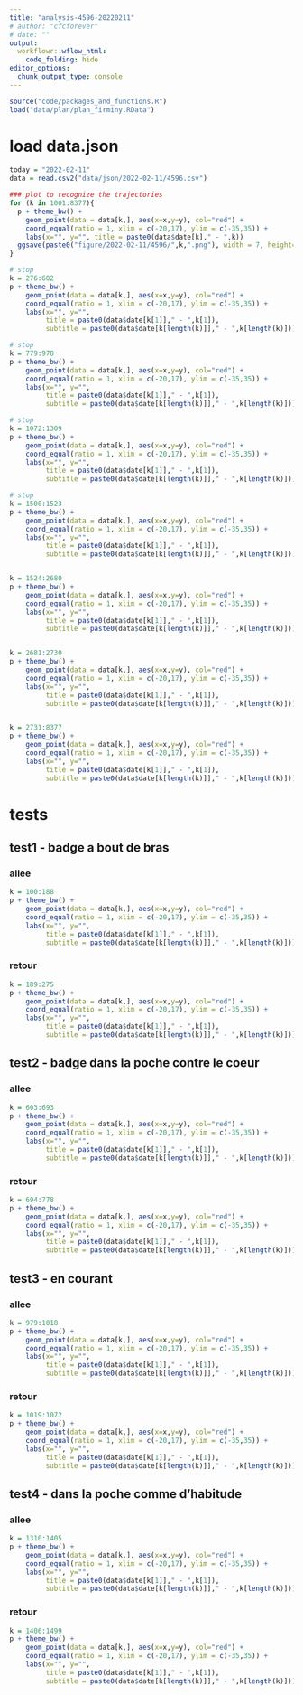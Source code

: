 ```yaml
---
title: "analysis-4596-20220211"
# author: "cfcforever"
# date: ""
output: 
  workflowr::wflow_html:
    code_folding: hide
editor_options:
  chunk_output_type: console
---
```


```r
source("code/packages_and_functions.R")
load("data/plan/plan_firminy.RData")
```


# load data.json
```r
today = "2022-02-11"
data = read.csv2("data/json/2022-02-11/4596.csv")
```

```r
### plot to recognize the trajectories
for (k in 1001:8377){
  p + theme_bw() + 
    geom_point(data = data[k,], aes(x=x,y=y), col="red") +
    coord_equal(ratio = 1, xlim = c(-20,17), ylim = c(-35,35)) +
    labs(x="", y="", title = paste0(data$date[k]," - ",k))
  ggsave(paste0("figure/2022-02-11/4596/",k,".png"), width = 7, height=11)
}

# stop
k = 276:602
p + theme_bw() + 
    geom_point(data = data[k,], aes(x=x,y=y), col="red") +
    coord_equal(ratio = 1, xlim = c(-20,17), ylim = c(-35,35)) +
    labs(x="", y="", 
         title = paste0(data$date[k[1]]," - ",k[1]),
         subtitle = paste0(data$date[k[length(k)]]," - ",k[length(k)]))

# stop
k = 779:978
p + theme_bw() + 
    geom_point(data = data[k,], aes(x=x,y=y), col="red") +
    coord_equal(ratio = 1, xlim = c(-20,17), ylim = c(-35,35)) +
    labs(x="", y="", 
         title = paste0(data$date[k[1]]," - ",k[1]),
         subtitle = paste0(data$date[k[length(k)]]," - ",k[length(k)]))

# stop
k = 1072:1309
p + theme_bw() + 
    geom_point(data = data[k,], aes(x=x,y=y), col="red") +
    coord_equal(ratio = 1, xlim = c(-20,17), ylim = c(-35,35)) +
    labs(x="", y="", 
         title = paste0(data$date[k[1]]," - ",k[1]),
         subtitle = paste0(data$date[k[length(k)]]," - ",k[length(k)]))

# stop
k = 1500:1523
p + theme_bw() + 
    geom_point(data = data[k,], aes(x=x,y=y), col="red") +
    coord_equal(ratio = 1, xlim = c(-20,17), ylim = c(-35,35)) +
    labs(x="", y="", 
         title = paste0(data$date[k[1]]," - ",k[1]),
         subtitle = paste0(data$date[k[length(k)]]," - ",k[length(k)]))


k = 1524:2680
p + theme_bw() + 
    geom_point(data = data[k,], aes(x=x,y=y), col="red") +
    coord_equal(ratio = 1, xlim = c(-20,17), ylim = c(-35,35)) +
    labs(x="", y="", 
         title = paste0(data$date[k[1]]," - ",k[1]),
         subtitle = paste0(data$date[k[length(k)]]," - ",k[length(k)]))


k = 2681:2730
p + theme_bw() + 
    geom_point(data = data[k,], aes(x=x,y=y), col="red") +
    coord_equal(ratio = 1, xlim = c(-20,17), ylim = c(-35,35)) +
    labs(x="", y="", 
         title = paste0(data$date[k[1]]," - ",k[1]),
         subtitle = paste0(data$date[k[length(k)]]," - ",k[length(k)]))


k = 2731:8377
p + theme_bw() + 
    geom_point(data = data[k,], aes(x=x,y=y), col="red") +
    coord_equal(ratio = 1, xlim = c(-20,17), ylim = c(-35,35)) +
    labs(x="", y="", 
         title = paste0(data$date[k[1]]," - ",k[1]),
         subtitle = paste0(data$date[k[length(k)]]," - ",k[length(k)]))
```


# tests {.tabset .tabset-pills}
## test1 - badge a bout de bras{.tabset .tabset-pills}
### allee
```r
k = 100:188
p + theme_bw() + 
    geom_point(data = data[k,], aes(x=x,y=y), col="red") +
    coord_equal(ratio = 1, xlim = c(-20,17), ylim = c(-35,35)) +
    labs(x="", y="", 
         title = paste0(data$date[k[1]]," - ",k[1]),
         subtitle = paste0(data$date[k[length(k)]]," - ",k[length(k)]))
```

### retour
```r
k = 189:275
p + theme_bw() + 
    geom_point(data = data[k,], aes(x=x,y=y), col="red") +
    coord_equal(ratio = 1, xlim = c(-20,17), ylim = c(-35,35)) +
    labs(x="", y="", 
         title = paste0(data$date[k[1]]," - ",k[1]),
         subtitle = paste0(data$date[k[length(k)]]," - ",k[length(k)]))
```


## test2 - badge dans la poche contre le coeur {.tabset .tabset-pills}
### allee
```r
k = 603:693
p + theme_bw() + 
    geom_point(data = data[k,], aes(x=x,y=y), col="red") +
    coord_equal(ratio = 1, xlim = c(-20,17), ylim = c(-35,35)) +
    labs(x="", y="", 
         title = paste0(data$date[k[1]]," - ",k[1]),
         subtitle = paste0(data$date[k[length(k)]]," - ",k[length(k)]))
```

### retour
```r
k = 694:778
p + theme_bw() + 
    geom_point(data = data[k,], aes(x=x,y=y), col="red") +
    coord_equal(ratio = 1, xlim = c(-20,17), ylim = c(-35,35)) +
    labs(x="", y="", 
         title = paste0(data$date[k[1]]," - ",k[1]),
         subtitle = paste0(data$date[k[length(k)]]," - ",k[length(k)]))
```


## test3 - en courant {.tabset .tabset-pills}
### allee
```r
k = 979:1018
p + theme_bw() + 
    geom_point(data = data[k,], aes(x=x,y=y), col="red") +
    coord_equal(ratio = 1, xlim = c(-20,17), ylim = c(-35,35)) +
    labs(x="", y="", 
         title = paste0(data$date[k[1]]," - ",k[1]),
         subtitle = paste0(data$date[k[length(k)]]," - ",k[length(k)]))
```

### retour
```r
k = 1019:1072
p + theme_bw() + 
    geom_point(data = data[k,], aes(x=x,y=y), col="red") +
    coord_equal(ratio = 1, xlim = c(-20,17), ylim = c(-35,35)) +
    labs(x="", y="", 
         title = paste0(data$date[k[1]]," - ",k[1]),
         subtitle = paste0(data$date[k[length(k)]]," - ",k[length(k)]))
```


## test4 - dans la poche comme d'habitude {.tabset .tabset-pills}
### allee
```r
k = 1310:1405
p + theme_bw() + 
    geom_point(data = data[k,], aes(x=x,y=y), col="red") +
    coord_equal(ratio = 1, xlim = c(-20,17), ylim = c(-35,35)) +
    labs(x="", y="", 
         title = paste0(data$date[k[1]]," - ",k[1]),
         subtitle = paste0(data$date[k[length(k)]]," - ",k[length(k)]))
```

### retour
```r
k = 1406:1499
p + theme_bw() + 
    geom_point(data = data[k,], aes(x=x,y=y), col="red") +
    coord_equal(ratio = 1, xlim = c(-20,17), ylim = c(-35,35)) +
    labs(x="", y="", 
         title = paste0(data$date[k[1]]," - ",k[1]),
         subtitle = paste0(data$date[k[length(k)]]," - ",k[length(k)]))
```


